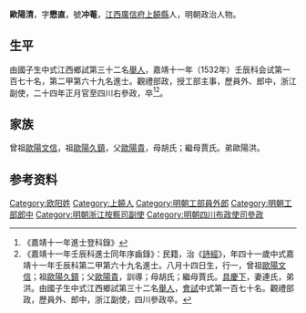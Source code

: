 {{明清人物信息框
| 姓名 = 歐陽清
| 原名 =
| 圖片名稱= 
| 圖片大小 =
| 圖片說明 = 
| 最高職務 = 四川布政使司參政
| 國家 = 大明 
| 爵位 =
| 籍貫 = [[江西|江西]][[廣信府|廣信府]][[上饒縣|上饒縣]]
| 族裔 = 
| 旗籍 = 
| 字號 = 
| 諡號 =
| 出生日期 = 八月十四日
| 出生地點 =
| 逝世日期 = 卒年不詳
| 逝世地點 =
| 墓葬 =
| 配偶 = 連氏
| 親屬 = 
| 出身 =
* 嘉靖七年戊子科舉人
* 嘉靖十一年壬辰科進士出身
| 經歷 =
| 著作 = 
}}
'''歐陽清'''{{BD|1492年||？||O}}，字'''懋直'''，號'''冲菴'''，[[江西|江西]][[廣信府|廣信府]][[上饒縣|上饒縣]]人，明朝政治人物。

==生平==
由國子生中式江西鄉試第三十二名[[舉人|舉人]]，嘉靖十一年（1532年）壬辰科会试第一百七十名，第二甲第六十九名進士。觀禮部政，授工部主事，歷員外、郎中，浙江副使，二十四年正月官至四川右參政，卒<ref>《嘉靖十一年進士登科錄》</ref><ref>《嘉靖十一年壬辰科進士同年序齒錄》：民籍，治《[[詩經|詩經]]》，年四十一歲中式嘉靖十一年壬辰科第二甲第六十九名進士。八月十四日生，行一，曾祖[[歐陽文信|歐陽文信]]；祖[[歐陽久鎮|歐陽久鎮]]；父[[歐陽貴|歐陽貴]]，訓導；母胡氏；繼母賈氏。[[具慶下|具慶下]]，妻連氏，弟洪。由國子生中式江西鄉試第三十二名[[舉人|舉人]]，[[會試|會試]]中式第一百七十名。觀禮部政，歷員外、郎中，浙江副使，四川參政卒。</ref>。

==家族==
曾祖[[歐陽文信|歐陽文信]]，祖[[歐陽久鎮|歐陽久鎮]]，父[[歐陽貴|歐陽貴]]，母胡氏；繼母賈氏。弟歐陽洪。

== 参考资料 ==
{{reflist}}

{{嘉靖十一年壬辰科殿试金榜}}

{{Authority control}}
{{DEFAULTSORT:Ouyang歐陽}}
[[Category:欧阳姓|Category:欧阳姓]]
[[Category:上饒人|Category:上饒人]]
[[Category:明朝工部員外郎|Category:明朝工部員外郎]]
[[Category:明朝工部郎中|Category:明朝工部郎中]]
[[Category:明朝浙江按察司副使|Category:明朝浙江按察司副使]]
[[Category:明朝四川布政使司參政|Category:明朝四川布政使司參政]]